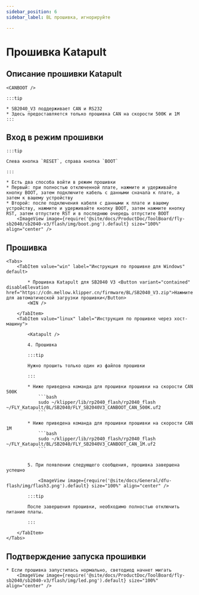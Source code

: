 ```yaml
---
sidebar_position: 6
sidebar_label: BL прошивка, игнорируйте

---
```





# Прошивка Katapult

## Описание прошивки Katapult

    <CANBOOT />

    :::tip

    * SB2040_V3 поддерживает CAN и RS232
    * Здесь предоставляется только прошивка CAN на скорости 500K и 1M
    :::

## Вход в режим прошивки

    :::tip

    Слева кнопка `RESET`, справа кнопка `BOOT`

    :::

    * Есть два способа войти в режим прошивки
    * Первый: при полностью отключенной плате, нажмите и удерживайте кнопку BOOT, затем подключите кабель с данными сначала к плате, а затем к вашему устройству
    * Второй: после подключения кабеля с данными к плате и вашему устройству, нажмите и удерживайте кнопку BOOT, затем нажмите кнопку RST, затем отпустите RST и в последнюю очередь отпустите BOOT
        <ImageView image={require('@site/docs/ProductDoc/ToolBoard/fly-sb2040/sb2040-v3/flash/img/boot.png').default} size="100%" align="center" />

## Прошивка

    <Tabs>
        <TabItem value="win" label="Инструкция по прошивке для Windows" default>

            * Прошивка Katapult для SB2040 V3 <Button variant="contained" disableElevation href="https://cdn.mellow.klipper.cn/firmware/BL/SB2040_V3.zip">Нажмите для автоматической загрузки прошивки</Button>
            <WIN />
            
        </TabItem>
        <TabItem value="linux" label="Инструкция по прошивке через хост-машину">
            
            <Katapult />

            4. Прошивка

            :::tip

            Нужно прошить только один из файлов прошивки

            :::

            * Ниже приведена команда для прошивки прошивки на скорости CAN 500K
                ```bash
                sudo ~/klipper/lib/rp2040_flash/rp2040_flash ~/FLY_Katapult/BL/SB2040/FLY_SB2040V3_CANBOOT_CAN_500K.uf2
                ```
                       
            * Ниже приведена команда для прошивки прошивки на скорости CAN 1M
                ```bash
                sudo ~/klipper/lib/rp2040_flash/rp2040_flash ~/FLY_Katapult/BL/SB2040/FLY_SB2040V3_CANBOOT_CAN_1M.uf2
                ```


            5. При появлении следующего сообщения, прошивка завершена успешно

                <ImageView image={require('@site/docs/General/dfu-flash/img/flash3.png').default} size="100%" align="center" />

            :::tip

            После завершения прошивки, необходимо полностью отключить питание платы.

            :::

        </TabItem>
    </Tabs>

## Подтверждение запуска прошивки

    * Если прошивка запустилась нормально, светодиод начнет мигать
        <ImageView image={require('@site/docs/ProductDoc/ToolBoard/fly-sb2040/sb2040-v3/flash/img/led.png').default} size="100%" align="center" />